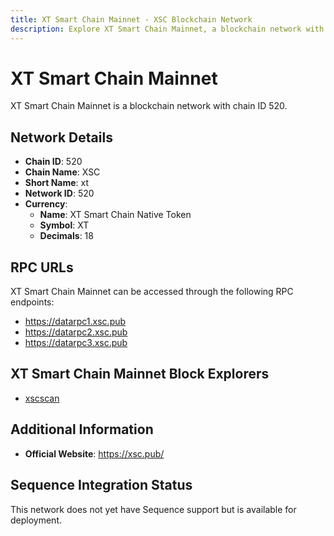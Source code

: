 ```yaml
--- 
title: XT Smart Chain Mainnet - XSC Blockchain Network
description: Explore XT Smart Chain Mainnet, a blockchain network with chain ID 520. Learn about its native currency, XT Smart Chain Native Token, and how to interact with the network.
---
```


# XT Smart Chain Mainnet

XT Smart Chain Mainnet is a blockchain network with chain ID 520.

## Network Details

- **Chain ID**: 520
- **Chain Name**: XSC
- **Short Name**: xt
- **Network ID**: 520
- **Currency**: 
  - **Name**: XT Smart Chain Native Token
  - **Symbol**: XT
  - **Decimals**: 18

## RPC URLs

XT Smart Chain Mainnet can be accessed through the following RPC endpoints:

- https://datarpc1.xsc.pub
- https://datarpc2.xsc.pub
- https://datarpc3.xsc.pub

## XT Smart Chain Mainnet Block Explorers

- [xscscan](https://xscscan.pub)

## Additional Information

- **Official Website**: https://xsc.pub/

## Sequence Integration Status

This network does not yet have Sequence support but is available for deployment.
